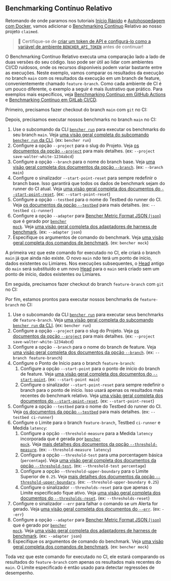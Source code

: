 
## Benchmarking Contínuo Relativo

Retomando de onde paramos nos tutoriais
[Início Rápido][quick start] e [Autohospedagem com Docker][docker self-hosted],
vamos adicionar o [Benchmarking Contínuo][continuous benchmarking] Relativo ao nosso projeto `claimed`.

> 🐰 Certifique-se de
> [criar um token de API e configurá-lo como a variável de ambiente `BENCHER_API_TOKEN`][create an api token]
> antes de continuar!

[quick start]: /pt/docs/tutorial/quick-start/
[docker self-hosted]: /pt/docs/tutorial/docker/
[continuous benchmarking]: /pt/docs/explanation/continuous-benchmarking/
[create an api token]: /pt/docs/tutorial/quick-start/#create-an-api-token

O Benchmarking Contínuo Relativo executa uma comparação lado a lado de duas versões do seu código.
Isso pode ser útil ao lidar com ambientes CI/CD ruidosos,
onde os recursos disponíveis podem variar bastante entre as execuções.
Neste exemplo, vamos comparar os resultados da execução no branch `main`
com os resultados da execução em um branch de feature, convenientemente chamado `feature-branch`.
Como cada ambiente de CI é um pouco diferente,
o exemplo a seguir é mais ilustrativo que prático.
Para exemplos mais específicos, veja [Benchmarking Contínuo em GitHub Actions][github actions]
e [Benchmarking Contínuo em GitLab CI/CD][gitlab ci/cd].

[github actions]: /pt/docs/how-to/github-actions/
[gitlab ci/cd]: /pt/docs/how-to/gitlab-ci-cd/

Primeiro, precisamos fazer checkout do branch `main` com `git` no CI:

<GitCheckoutMain />

Depois, precisamos executar nossos benchmarks no branch `main` no CI:

<RunMainRelative />

1. Use o subcomando da CLI <code><a href="/pt/docs/explanation/bencher-run/">bencher run</a></code>
   para executar os benchmarks do seu branch `main`.
   Veja [uma visão geral completa do subcomando `bencher run` da CLI][bencher run].
   (ex: `bencher run`)
2. Configure a opção `--project` para o slug do Projeto.
   Veja [os documentos da opção `--project`][project option] para mais detalhes.
   (ex: `--project save-walter-white-1234abcd`)
3. Configure a opção `--branch` para o nome do branch base.
   Veja [uma visão geral completa dos documentos da opção `--branch`][branch option].
   (ex: `--branch main`)
4. Configure o sinalizador `--start-point-reset` para sempre redefinir o branch base.
   Isso garantirá que todos os dados de benchmark sejam do runner do CI atual.
   Veja [uma visão geral completa dos documentos do `--start-point-reset`][start point reset].
   (ex: `--start-point-reset`)
5. Configure a opção `--testbed` para o nome do Testbed do runner do CI.
   Veja [os documentos da opção `--testbed`][testbed option] para mais detalhes.
   (ex: `--testbed ci-runner`)
6. Configure a opção `--adapter` para [Bencher Metric Format JSON (`json`)][bmf] que é gerado por <code><a href="/pt/docs/reference/bencher-metric-format/#bencher-mock">bencher mock</a></code>.
   Veja [uma visão geral completa dos adaptadores de harness de benchmark][adapter json].
   (ex: `--adapter json`)
7. Especifique os argumentos de comando do benchmark.
    Veja [uma visão geral completa dos comandos de benchmark][command argument].
    (ex: `bencher mock`)

A primeira vez que este comando for executado no CI,
ele criará o branch `main` já que ainda não existe.
O novo `main` _não_ terá um ponto de início, dados existentes ou Limiares.
Nos execuções subsequentes, o [Head][head] antigo do `main` será substituído
e um novo [Head][head] para o `main` será criado sem um ponto de início, dados existentes ou Limiares.

[bencher run]: /pt/docs/explanation/bencher-run/
[project option]: /pt/docs/explanation/bencher-run/#--project-project
[branch option]: /pt/docs/explanation/branch-selection/#--branch-branch
[start point reset]: /pt/docs/explanation/branch-selection/#--start-point-reset
[testbed option]: /pt/docs/explanation/bencher-run/#--testbed-testbed
[bmf]: /pt/docs/reference/bencher-metric-format/
[adapter json]: /pt/docs/explanation/adapters/#-json
[command argument]: /pt/docs/explanation/bencher-run/#benchmark-command
[head]: /pt/docs/explanation/benchmarking/#head

Em seguida, precisamos fazer checkout do branch `feature-branch` com `git` no CI:

<GitCheckoutFeature />

Por fim, estamos prontos para executar nossos benchmarks de `feature-branch` no CI:

<RunFeatureRelative />

1. Use o subcomando da CLI <code><a href="/pt/docs/explanation/bencher-run/">bencher run</a></code>
   para executar seus benchmarks de `feature-branch`.
   Veja [uma visão geral completa do subcomando `bencher run` da CLI][bencher run].
   (ex: `bencher run`)
2. Configure a opção `--project` para o slug do Projeto.
   Veja [os documentos da opção `--project`][project option] para mais detalhes.
   (ex: `--project save-walter-white-1234abcd`)
3. Configure a opção `--branch` para o nome do branch de feature.
   Veja [uma visão geral completa dos documentos da opção `--branch`][branch option].
   (ex: `--branch feature-branch`)
4. Configure o Ponto de Início para o branch `feature-branch`:
   1. Configure a opção `--start-point` para o ponto de início do branch de feature.
   Veja [uma visão geral completa dos documentos do `--start-point`][start point].
   (ex: `--start-point main`)
   2. Configure o sinalizador `--start-point-reset` para sempre redefinir o branch para o ponto de início.
   Isso usará apenas os resultados mais recentes do benchmark relativo.
   Veja [uma visão geral completa dos documentos do `--start-point-reset`][start point reset].
   (ex: `--start-point-reset`)
5. Configure a opção `--testbed` para o nome do Testbed do runner do CI.
   Veja [os documentos da opção `--testbed`][testbed option] para mais detalhes.
   (ex: `--testbed ci-runner`)
6. Configure o Limite para o branch `feature-branch`, Testbed `ci-runner` e Medida `latency`:
   1. Configure a opção `--threshold-measure` para a Medida `latency` incorporada que é gerada por <code><a href="/pt/docs/reference/bencher-metric-format/#bencher-mock">bencher mock</a></code>.
   Veja [mais detalhes dos documentos da opção `--threshold-measure`][threshold measure option].
   (ex: `--threshold-measure latency`)
   2. Configure a opção `--threshold-test` para uma porcentagem básica (`percentage`).
   Veja [uma visão geral completa dos documentos da opção `--threshold-test`][threshold test option].
   (ex: `--threshold-test percentage`)
   3. Configure a opção `--threshold-upper-boundary` para o Limite Superior de `0.25`.
   Veja [mais detalhes dos documentos da opção `--threshold-upper-boundary`][threshold upper boundary].
   (ex: `--threshold-upper-boundary 0.25`)
   4. Configure o sinalizador `--thresholds-reset` para que apenas o Limite especificado fique ativo.
   Veja [uma visão geral completa dos documentos do `--thresholds-reset`][thresholds reset].
   (ex: `--thresholds-reset`)
7. Configure o sinalizador `--err` para falhar o comando se um Alerta for gerado.
   Veja [uma visão geral completa dos documentos do `--err`][alert err].
   (ex: `--err`)
8. Configure a opção `--adapter` para [Bencher Metric Format JSON (`json`)][bmf] que é gerado por <code><a href="/pt/docs/reference/bencher-metric-format/#bencher-mock">bencher mock</a></code>.
   Veja [uma visão geral completa dos adaptadores de harness de benchmark][adapter json].
   (ex: `--adapter json`)
9. Especifique os argumentos de comando do benchmark.
   Veja [uma visão geral completa dos comandos de benchmark][command argument].
   (ex: `bencher mock`)

Toda vez que este comando for executado no CI,
ele estará comparando os resultados do `feature-branch` com apenas os resultados mais recentes do `main`.
O Limite especificado é então usado para detectar regressões de desempenho.

[start point]: /pt/docs/explanation/branch-selection/#--start-point-branch
[start point reset]: /pt/docs/explanation/branch-selection/#--start-point-reset
[threshold measure option]: /pt/docs/explanation/thresholds/#--threshold-measure-measure
[threshold test option]: /pt/docs/explanation/thresholds/#--threshold-test-test
[threshold upper boundary]: /pt/docs/explanation/thresholds/#--threshold-upper-boundary-boundary
[thresholds reset]: /pt/docs/explanation/thresholds/#--thresholds-reset
[alert err]: /pt/docs/explanation/thresholds/#--err

